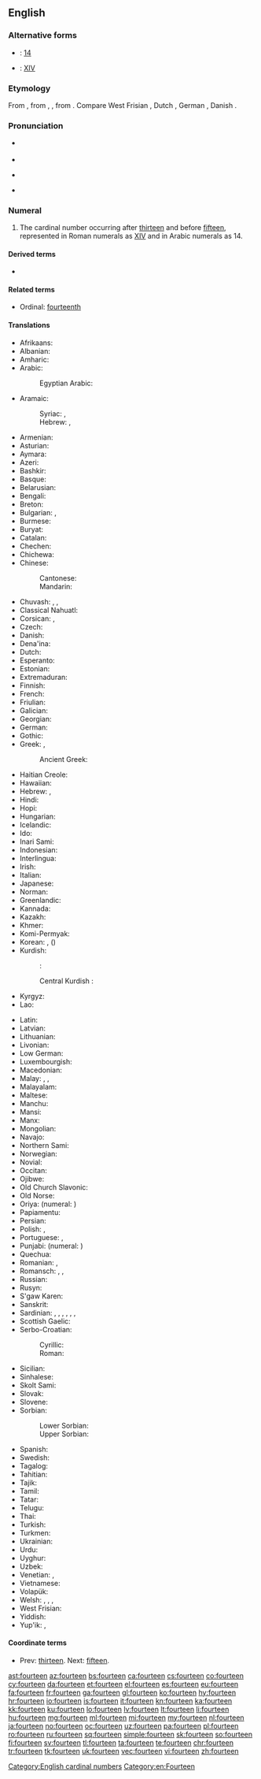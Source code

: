 ==English==
{{number box|en|14}}
{{wikipedia}}

===Alternative forms===
* {{w|Arabic numerals}}: [[14]]
* {{w|Roman numerals}}: [[XIV]]

===Etymology===
From {{etyl|enm|en}} {{m|enm|fourtene}}, from {{etyl|ang|en}} {{m|ang|fēowertīene}}, {{m|ang|fēowertēne}}, from {{etyl|gem-pro|en}} {{m|gem-pro|*fedurtehun}}. Compare West Frisian {{m|fy|fjirtjin}}, Dutch {{m|nl|veertien}}, German {{m|de|vierzehn}}, Danish {{m|da|fjorten}}.

===Pronunciation===
* {{qualifier|next word stressed near the first syllable}}
*: {{a|UK}} {{IPA|/ˈfɔː.tiːn/|lang=en}}
*: {{a|US}} {{IPA|/ˈfɔɹ.tin/|lang=en}}
* {{audio|en-us-fourteen.ogg|Audio (US)|lang=en}}
* {{qualifier|next word stressed after the first syllable}}
*: {{a|UK}} {{IPA|/ˌfɔːˈtiːn/|lang=en}}
*: {{a|US}} {{IPA|/ˌfɔɹˈtin/|lang=en}}
* {{rhymes|iːn|lang=en}}

===Numeral===
{{head|en|numeral}}

# The cardinal number occurring after [[thirteen]] and before [[fifteen]], represented in Roman numerals as [[XIV]] and in Arabic numerals as 14.

====Derived terms====
* {{l|en|fourteener}}

====Related terms====
* Ordinal: [[fourteenth]]

====Translations====
{{trans-top|cardinal number}}
* Afrikaans: {{t|af|veertien}}
* Albanian: {{t+|sq|katërmbëdhjetë}}
* Amharic: {{t|am|አስራ አራት|sc=Ethi}}
* Arabic: {{t|ar|أَرْبَعَةَ عَشَرَ}}
*: Egyptian Arabic: {{t|arz|أربعتاشر|tr=ʾarbaʿtaašar|sc=Arab}}
* Aramaic:
*: Syriac: {{t|syr|ܐܪܒܥܣܪ|m|tr=arba‘sar|sc=Syrc}}, {{t|syr|ܐܪܒܥܣܪܐ|f|tr=arba‘esrē|sc=Syrc}}
*: Hebrew: {{t|he|ארבעסר|m|tr=arba‘sar|sc=Hebr}}, {{t|he|ארבעסרא|f|tr=arba‘esrē|sc=Hebr}}
* Armenian: {{t+|hy|տասնչորս}}
* Asturian: {{t+|ast|catorce}}
* Aymara: {{t|ay|tunka pusini}}
* Azeri: {{t+|az|on dörd}}
* Bashkir: {{t|ba|ун дүрт|sc=Cyrl}}
* Basque: {{t+|eu|hamalau}}
* Belarusian: {{t|be|чатырна́ццаць|sc=Cyrl}}
* Bengali: {{t|bn|চোদ্দ|tr=coddô}}
* Breton: {{t+|br|pevarzek}}
* Bulgarian: {{t|bg|четирина́десет}}, {{t|bg|четирина́йсет}}
* Burmese: {{t|my|ဆယ့်လေး|sc=Mymr}}
* Buryat: {{t|bua|арбан дүрбэн}}
* Catalan: {{t+|ca|catorze}}
* Chechen: {{t|ce|дейтта}}
* Chichewa: {{t|ny|khumi n'zinayi}}
* Chinese:
*: Cantonese: {{t|yue|十四|tr=sap6 sei3|sc=Hani}}
*: Mandarin: {{t+|cmn|十四|tr=shísì}}
* Chuvash: {{t|cv|вунтӑваттӑ|alt=вунтăваттă|sc=Cyrl}}, {{t|cv|вунтӑватӑ|alt=вунтăватă|sc=Cyrl}}, {{t|cv|вунтӑват|alt=вунтăват|sc=Cyrl}}
* Classical Nahuatl: {{t|nci|mahtlāctli onnāhui}}
* Corsican: {{t|co|quattòrdeci}}, {{t+|co|quattordici}}
* Czech: {{t+|cs|čtrnáct}}
* Danish: {{t+|da|fjorten}}
* Dena'ina: {{t|tfn|dink'i beq'di}}
* Dutch: {{t+|nl|veertien|f}}
* Esperanto: {{t|eo|dek kvar}}
* Estonian: {{t+|et|neliteist}}
* Extremaduran: {{t|ext|catorci}}
* Finnish: {{t+|fi|neljätoista}}
* French: {{t+|fr|quatorze|m}}
* Friulian: {{t|fur|cuatardis}}
* Galician: {{t+|gl|catorce}}
* Georgian: {{t|ka|თოთხმეტი|sc=Geor}}
* German: {{t+|de|vierzehn}}
* Gothic: {{t|got|𐍆𐌹𐌳𐍅𐍉𐍂𐍄𐌰𐌹𐌷𐌿𐌽|sc=Goth}}
* Greek: {{t+|el|δεκατέσσερις|m|f}}, {{t+|el|δεκατέσσερα|n}}
*: Ancient Greek: {{t|grc|δεκατέσσαρες}}
* Haitian Creole: {{t|ht|katòz}}
* Hawaiian: {{t|haw|ʻumikūmāhā}}
* Hebrew: {{qualifier|used in counting}} {{t|he|אַרְבַּע־עֶשְׂרֵה|f|tr=arba esre|sc=Hebr}}, {{t|he|אַרְבָּעָה־עָשָׂר|m|tr=arba'a asar|sc=Hebr}}
* Hindi: {{t+|hi|चौदह|tr=chaudah}}
* Hopi: {{t|hop|pakwt niikyang naalöqmuy siikya’ta}}
* Hungarian: {{t+|hu|tizennégy}}
* Icelandic: {{t+|is|fjórtán}}
* Ido: {{t|io|dek-e-quar}}
* Inari Sami: {{t|smn|neljinubáloh}}
* Indonesian: {{t+|id|empat belas}}
* Interlingua: {{t|ia|dece-quatro}}
* Irish: {{t|ga|[[ceathair]] [[déag]]}}
* Italian: {{t+|it|quattordici}}
* Japanese: {{t+|ja|十四|tr=jū-yon}}
* Norman: {{t|nrf|quatorze}}
* Greenlandic: {{t|kl|aqqaniq-sisamat}}
* Kannada: {{t+|kn|ಹದಿನಾಲ್ಕು|sc=Knda}}
* Kazakh: {{t+|kk|он төрт|sc=Cyrl}}
* Khmer: {{t|km|ដប់បួន|tr=dop buon}}
* Komi-Permyak: {{t|koi|даснёль}}
* Korean: {{t+|ko|열넷}}, {{t+|ko|십사|sc=Kore}} ({{t+|ko|十四|sc=Kore}})
* Kurdish:
*: {{qualifier|Kurmanji}}: {{t+|ku|çarde}}
*: Central Kurdish {{qualifier|Sorani}}: {{t|ckb|چواردە|tr=çiwarde, çwarde}}
* Kyrgyz: {{t|ky|он төрт|sc=Cyrl}}
* Lao: {{t|lo|ສີບສີ່|sc=Laoo}}
{{trans-mid}}
* Latin: {{t+|la|quattuordecim}}
* Latvian: {{t+|lv|četrpadsmit}}
* Lithuanian: {{t+|lt|keturiolika}}
* Livonian: {{t|liv|nēļatuoistõn}}
* Low German: {{t+|nds|veerteihn}}
* Luxembourgish: {{t+|lb|véierzéng}}
* Macedonian: {{t|mk|четирина́есет}}
* Malay: {{t|ms|empat belas}}, {{t|ms|sepuluh empat}}, {{t|ms|satu puluh empat}}
* Malayalam: {{t+|ml|പതിനാല്|sc=Mlym}}
* Maltese: {{t|mt|erbatax}}
* Manchu: {{t|mnc||tr=juwan duin}}
* Mansi: {{t|mns|нилахуйплов|tr=nilaxujplow}}
* Manx: {{t|gv|kiare jeig}}
* Mongolian: {{t|mn|арван дөрөв‎|sc=Cyrl}}
* Navajo: {{t|nv|dį́į́ʼtsʼáadah}}
* Northern Sami: {{t|se|njealljenuppelohkái}}
* Norwegian: {{t+|no|fjorten}}
* Novial: {{t|nov|dek-quar}}
* Occitan: {{t+|oc|catòrze}}
* Ojibwe: {{t|oj|ashi-niiwin}}
* Old Church Slavonic: {{t|cu|чєтырє на дєсѧтє|sc=Cyrs}}
* Old Norse: {{t|non|fjórtán}}
* Oriya: {{t|or|ଚୌଦ|tr=ca'ud|sc=Orya}} (numeral: {{t|or|୧୪}})
* Papiamentu: {{t|pap|djeskuater}}
* Persian: {{t+|fa|چهارده|tr=čahârdah}}
* Polish: {{t+|pl|czternaście}}, {{qualifier|collective}} {{t+|pl|czternaścioro}}
* Portuguese: {{t+|pt|catorze}}, {{t+|pt|quatorze}}
* Punjabi: {{t+|pa|ਚੌਦਾਂ|tr=caudhāṅ|sc=Guru}} (numeral: {{t|pa|੧੪}})
* Quechua: {{t|qu|chunka tawayuq}}
* Romanian: {{t+|ro|paisprezece}}, {{t|ro|paișpe}} {{qualifier|informal}}
* Romansch: {{qualifier|Grischun, Puter, Vallader}} {{t|rm|quattordesch}}, {{qualifier|Surmiran}} {{t|rm|quittordesch}}, {{qualifier|Sursilvan}} {{t|rm|quitordisch}}
* Russian: {{t+|ru|четы́рнадцать}}
* Rusyn: {{t|rue|чотырна́дцить|sc=Cyrl}}
* S'gaw Karen: {{t|ksw|တဆံလွံၢ်}}
* Sanskrit: {{t+|sa|चतुर्दश|tr=cáturdaśa}}
* Sardinian: {{t|sc|batódighi}}, {{t|sc|batórdigi}}, {{t|sc|batórdighi}}, {{t|sc|battórdighi}}, {{t|sc|battórdichi}}, {{t|sc|cattódixi}}, {{t|sc|catódixi}}
* Scottish Gaelic: {{t|gd|ceithir deug}}
* Serbo-Croatian:
*: Cyrillic: {{t|sh|четрнаест}}
*: Roman: {{t|sh|četrnaest}}
* Sicilian: {{t+|scn|quattòrdici}}
* Sinhalese: {{t|si|දහහතර}}
* Skolt Sami: {{t|sms|nenjmlo}}
* Slovak: {{t|sk|štrnásť}}
* Slovene: {{t+|sl|štirinajst}}
* Sorbian:
*: Lower Sorbian: {{t|dsb|styrnasćo}}
*: Upper Sorbian: {{t|hsb|štyrnaće}}
* Spanish: {{t+|es|catorce}}
* Swedish: {{t+|sv|fjorton}}
* Tagalog: {{t+|tl|labing-apat}}
* Tahitian: {{t|ty|hō'ē 'ahuru ma maha}}
* Tajik: {{t+|tg|чордаҳ|sc=Cyrl}}
* Tamil: {{t+|ta|பதினான்கு|sc=Taml}}
* Tatar: {{t|tt|ундүрт|sc=Cyrl}}
* Telugu: {{t+|te|పద్నాలుగు}}
* Thai: {{t+|th|สิบสี่|sc=Thai|tr=sìp sèe}}
* Turkish: {{t+|tr|on dört}}
* Turkmen: {{t+|tk|on dört}}
* Ukrainian: {{t+|uk|чотирна́дцять|sc=Cyrl}}
* Urdu: {{t|ur|چودہ|tr=chaudah}}
* Uyghur: {{t+|ug|ئون تۆت|sc=ug-Arab}}
* Uzbek: {{t|uz|o‘n dört}}
* Venetian: {{t|vec|quatòrdexe}}, {{t+|vec|cuatòrdexe}}
* Vietnamese: {{t|vi|mười bốn}}
* Volapük: {{t|vo|degfol}}
* Welsh: {{t|cy|deusaith|m|f}}, {{qualifier|vigesimal}} {{t+|cy|pedwar ar ddeg|m}}, {{qualifier|vigesimal}} {{t+|cy|pedair ar ddeg|f}}, {{qualifier|decimal}} {{t+|cy|un deg pedwar}}
* West Frisian: {{t+|fy|fjirtjin}}
* Yiddish: {{t|yi|פֿערצן|sc=Hebr}}
* Yup'ik: {{t|esu|akimiarunritaraan}}, {{t|esu|akimiarunrita'ar}}
{{trans-bottom}}

====Coordinate terms====
* Prev: [[thirteen]]. Next: [[fifteen]].

[[Category:English cardinal numbers]]
[[Category:en:Fourteen]]

[[ast:fourteen]]
[[az:fourteen]]
[[bs:fourteen]]
[[ca:fourteen]]
[[cs:fourteen]]
[[co:fourteen]]
[[cy:fourteen]]
[[da:fourteen]]
[[et:fourteen]]
[[el:fourteen]]
[[es:fourteen]]
[[eu:fourteen]]
[[fa:fourteen]]
[[fr:fourteen]]
[[ga:fourteen]]
[[gl:fourteen]]
[[ko:fourteen]]
[[hy:fourteen]]
[[hr:fourteen]]
[[io:fourteen]]
[[is:fourteen]]
[[it:fourteen]]
[[kn:fourteen]]
[[ka:fourteen]]
[[kk:fourteen]]
[[ku:fourteen]]
[[lo:fourteen]]
[[lv:fourteen]]
[[lt:fourteen]]
[[li:fourteen]]
[[hu:fourteen]]
[[mg:fourteen]]
[[ml:fourteen]]
[[mi:fourteen]]
[[my:fourteen]]
[[nl:fourteen]]
[[ja:fourteen]]
[[no:fourteen]]
[[oc:fourteen]]
[[uz:fourteen]]
[[pa:fourteen]]
[[pl:fourteen]]
[[ro:fourteen]]
[[ru:fourteen]]
[[sq:fourteen]]
[[simple:fourteen]]
[[sk:fourteen]]
[[so:fourteen]]
[[fi:fourteen]]
[[sv:fourteen]]
[[tl:fourteen]]
[[ta:fourteen]]
[[te:fourteen]]
[[chr:fourteen]]
[[tr:fourteen]]
[[tk:fourteen]]
[[uk:fourteen]]
[[vec:fourteen]]
[[vi:fourteen]]
[[zh:fourteen]]